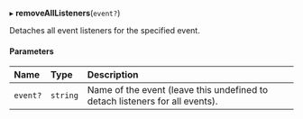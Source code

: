 
▸ **removeAllListeners**(`event?`)

Detaches all event listeners for the specified event.

#### Parameters

| Name     | Type     | Description                                                                                                                                              |
| :------- | :------- | :------------------------------------------------------------------------------------------------------------------------------------------------------- |
| `event?` | `string` | Name of the event (leave this undefined to detach listeners for all events). <GetListOfAvailableEventsDescription url={props.url} label={props.label} /> |
